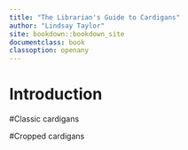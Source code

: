 ```yaml
---
title: "The Librarian's Guide to Cardigans"
author: "Lindsay Taylor"
site: bookdown::bookdown_site
documentclass: book
classoption: openany
---
```


# Introduction

#Classic cardigans

#Cropped cardigans
